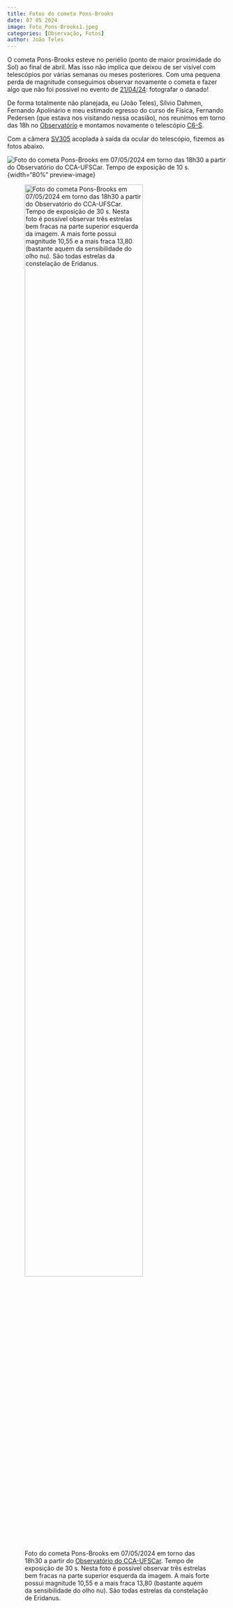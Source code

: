```yaml
---
title: Fotos do cometa Pons-Brooks
date: 07 05 2024
image: Foto_Pons-Brooks1.jpeg
categories: [Observação, Fotos]
author: João Teles
---
```


O cometa Pons-Brooks esteve no periélio (ponto de maior proximidade do Sol) ao final de abril. Mas isso não implica que deixou de ser visível com telescópios por várias semanas ou meses posteriores. Com uma pequena perda de magnitude conseguimos observar novamente o cometa e fazer algo que não foi possível no evento de [21/04/24](/blog/posts/pons-brooks_21_04_24/pons-brooks_21_04_24.qmd): fotografar o danado!

De forma totalmente não planejada, eu (João Teles), Sílvio Dahmen, Fernando Apolinário e meu estimado egresso do curso de Física, Fernando Pedersen (que estava nos visitando nessa ocasião), nos reunimos em torno das 18h no [Observatório](/localizacao/localizacao.qmd) e montamos novamente o telescópio [C6-S](/acervo/itens/c6-s/c6s.qmd).

Com a câmera [SV305](/acervo/itens/svbony305/svbony305.qmd) acoplada à saída da ocular do telescópio, fizemos as fotos abaixo.

![Foto do cometa Pons-Brooks em 07/05/2024 em torno das 18h30 a partir do [Observatório do CCA-UFSCar](/localizacao/localizacao.qmd). Tempo de exposição de 10 s.](Foto_Pons-Brooks1.jpeg){width="80%" preview-image}

![Foto do cometa Pons-Brooks em 07/05/2024 em torno das 18h30 a partir do [Observatório do CCA-UFSCar](/localizacao/localizacao.qmd). Tempo de exposição de 30 s. Nesta foto é possível observar três estrelas bem fracas na parte superior esquerda da imagem. A mais forte possui magnitude 10,55 e a mais fraca 13,80 (bastante aquém da sensibilidade do olho nu). São todas estrelas da constelação de Eridanus.](Foto_Pons-Brooks2.jpeg){width="80%"}